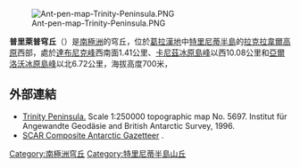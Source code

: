 [[Image:Ant-pen-map-Trinity-Peninsula.PNG|thumb]]

'''普里萊普穹丘'''（{{lang-en|Prilep Knoll}}）是[[南極洲|南極洲]]的穹丘，位於[[葛拉漢地|葛拉漢地]]中[[特里尼蒂半島|特里尼蒂半島]]的[[拉克拉韋爾高原|拉克拉韋爾高原]]西部，處於[[達布尼克峰|達布尼克峰]]西南面1.41公里、[[卡尼茲冰原島峰|卡尼茲冰原島峰]]以西10.08公里和[[亞爾洛沃冰原島峰|亞爾洛沃冰原島峰]]以北6.72公里，海拔高度700米，

{{coord|63|29|15|S|57|58|45|W|display=title}}

==外部連結==
* [https://web.archive.org/web/20131002100340/http://www.bkg.bund.de/nn_193194/DE/Bundesamt/Downloads/Kostenlose-Karten/Antarktis-Karten/Satellitenbildkarten/Scale250/Daten/Trinity-Peninsula%2CtemplateId%3Draw%2Cproperty%3DpublicationFile.pdf/Trinity-Peninsula.pdf Trinity Peninsula.] Scale 1:250000 topographic map No. 5697. Institut für Angewandte Geodäsie and British Antarctic Survey, 1996.
* [http://data.aad.gov.au/aadc/gaz/scar/ SCAR Composite Antarctic Gazetteer] {{WebCite|url=https://www.webcitation.org/5ug2CfC7m?url=http://data.aad.gov.au/aadc/gaz/scar/ |date=20101202140255 |dateformat=iso }}.

{{DEFAULTSORT:Prilep Knoll}}
[[Category:南極洲穹丘|Category:南極洲穹丘]]
[[Category:特里尼蒂半島山丘|Category:特里尼蒂半島山丘]]


{{TrinityPeninsula-geo-stub}}